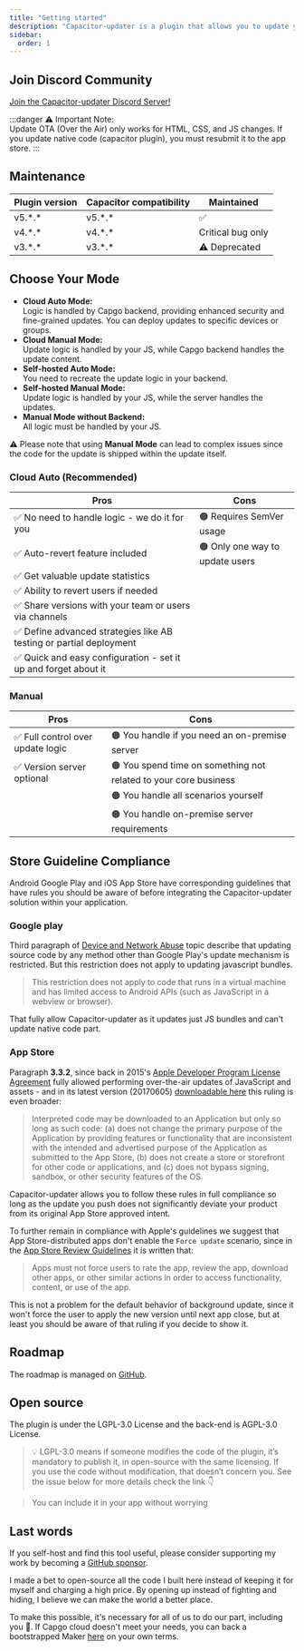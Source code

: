 ```yaml
---
title: "Getting started"
description: "Capacitor-updater is a plugin that allows you to update your app over the air (OTA)."
sidebar:
  order: 1
---
```



## Join Discord Community

[Join the Capacitor-updater Discord Server!](https://discord.gg/VnYRvBfgA6)

:::danger
⚠️ Important Note: \
Update OTA (Over the Air) only works for HTML, CSS, and JS changes. If you update native code (capacitor plugin), you must resubmit it to the app store.
:::

## Maintenance

| Plugin version | Capacitor compatibility | Maintained        |
| -------------- | ----------------------- | ----------------- |
| v5.\*.\*       | v5.\*.\*                | ✅                 |
| v4.\*.\*       | v4.\*.\*                | Critical bug only |
| v3.\*.\*       | v3.\*.\*                | ⚠️ Deprecated     |

## Choose Your Mode

- **Cloud Auto Mode:**  <br/> Logic is handled by Capgo backend, providing enhanced security and fine-grained updates. You can deploy updates to specific devices or groups.
- **Cloud Manual Mode:**  <br/> Update logic is handled by your JS, while Capgo backend handles the update content.
- **Self-hosted Auto Mode:**  <br/> You need to recreate the update logic in your backend.
- **Self-hosted Manual Mode:**  <br/> Update logic is handled by your JS, while the server handles the updates.
- **Manual Mode without Backend:**  <br/> All logic must be handled by your JS.


⚠️ Please note that using **Manual Mode** can lead to complex issues since the code for the update is shipped within the update itself.

### Cloud Auto (Recommended)

| Pros                                                                | Cons                                 |
| ------------------------------------------------------------------- | ------------------------------------ |
| ✅ No need to handle logic - we do it for you                       | 🟠 Requires SemVer usage              |
| ✅ Auto-revert feature included                                     | 🟠 Only one way to update users      |
| ✅ Get valuable update statistics                                   |                                      |
| ✅ Ability to revert users if needed                                |                                      |
| ✅ Share versions with your team or users via channels              |                                      |
| ✅ Define advanced strategies like AB testing or partial deployment |                                      |
| ✅ Quick and easy configuration - set it up and forget about it     |                                      |

<LinkCard
	title="Auto Update"
	href="/docs/plugin/auto-update/"
/>

### Manual

| Pros                             | Cons                                                             |
| -------------------------------- | ---------------------------------------------------------------- |
| ✅ Full control over update logic | 🟠 You handle if you need an on-premise server                   |
| ✅ Version server optional        | 🟠 You spend time on something not related to your core business |
|                                  | 🟠 You handle all scenarios yourself                             |
|                                  | 🟠 You handle on-premise server requirements                     |

<LinkCard
	title="Manual Mode"
	href="/docs/plugin/manual-mode/"
/>

## Store Guideline Compliance

Android Google Play and iOS App Store have corresponding guidelines that have rules you should be aware of before integrating the Capacitor-updater solution within your application.

### Google play

Third paragraph of [Device and Network Abuse](https://support.google.com/googleplay/android-developer/answer/9888379?hl=en) topic describe that updating source code by any method other than Google Play's update mechanism is restricted. But this restriction does not apply to updating javascript bundles.
> This restriction does not apply to code that runs in a virtual machine and has limited access to Android APIs (such as JavaScript in a webview or browser).

That fully allow Capacitor-updater as it updates just JS bundles and can't update native code part.

### App Store

Paragraph **3.3.2**, since back in 2015's [Apple Developer Program License Agreement](https://developer.apple.com/programs/ios/information/) fully allowed performing over-the-air updates of JavaScript and assets -  and in its latest version (20170605) [downloadable here](https://developer.apple.com/terms/) this ruling is even broader:

> Interpreted code may be downloaded to an Application but only so long as such code: (a) does not change the primary purpose of the Application by providing features or functionality that are inconsistent with the intended and advertised purpose of the Application as submitted to the App Store, (b) does not create a store or storefront for other code or applications, and (c) does not bypass signing, sandbox, or other security features of the OS.

Capacitor-updater allows you to follow these rules in full compliance so long as the update you push does not significantly deviate your product from its original App Store approved intent.

To further remain in compliance with Apple's guidelines we suggest that App Store-distributed apps don't enable the `Force update` scenario, since in the [App Store Review Guidelines](https://developer.apple.com/app-store/review/guidelines/) it is written that:

> Apps must not force users to rate the app, review the app, download other apps, or other similar actions in order to access functionality, content, or use of the app.

This is not a problem for the default behavior of background update, since it won't force the user to apply the new version until next app close, but at least you should be aware of that ruling if you decide to show it.

## Roadmap

The roadmap is managed on [GitHub](https://github.com/orgs/Cap-go/projects/1).

## Open source

The plugin is under the LGPL-3.0 License and the back-end is AGPL-3.0 License.

> 💡 LGPL-3.0 means if someone modifies the code of the plugin, it’s mandatory to publish it, in open-source with the same licensing. If you use the code without modification, that doesn’t concern you. See the issue below for more details check the link 👇

<LinkCard
	title="Licensing?"
	href="https://github.com/Cap-go/capacitor-updater/issues/7"
/>


<LinkCard
	title="Try GPTS Capgo to Get help instead of reading  the docs"
	href="https://chat.openai.com/g/g-3dMwHbF2w-capgo-doc-gpt"
/>


> You can include it in your app without worrying

## Last words

If you self-host and find this tool useful, please consider supporting my work by becoming a [GitHub sponsor](https://github.com/sponsors/riderx).

I made a bet to open-source all the code I built here instead of keeping it for myself and charging a high price. By opening up instead of fighting and hiding, I believe we can make the world a better place.

To make this possible, it's necessary for all of us to do our part, including you 🥹. If Capgo cloud doesn't meet your needs, you can back a bootstrapped Maker [here](https://github.com/sponsors/riderx) on your own terms.
